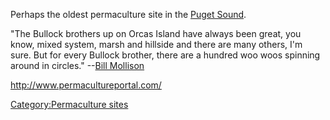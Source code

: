 Perhaps the oldest permaculture site in the [[Puget Sound]].

"The Bullock brothers up on Orcas Island have always been great, you know, mixed system, marsh and hillside and there are many others, I'm sure. But for every Bullock brother, there are a hundred woo woos spinning around in circles." --[[Bill Mollison]]

http://www.permacultureportal.com/

{{PermacultureInfo}}
{{stub}}

[[Category:Permaculture sites]]